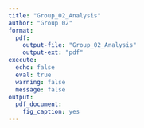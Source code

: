 ```yaml
---
title: "Group_02_Analysis"
author: "Group 02"
format:
  pdf:
    output-file: "Group_02_Analysis"
    output-ext: "pdf"
execute:
  echo: false
  eval: true
  warning: false
  message: false
output:
  pdf_document:
    fig_caption: yes
---
```

